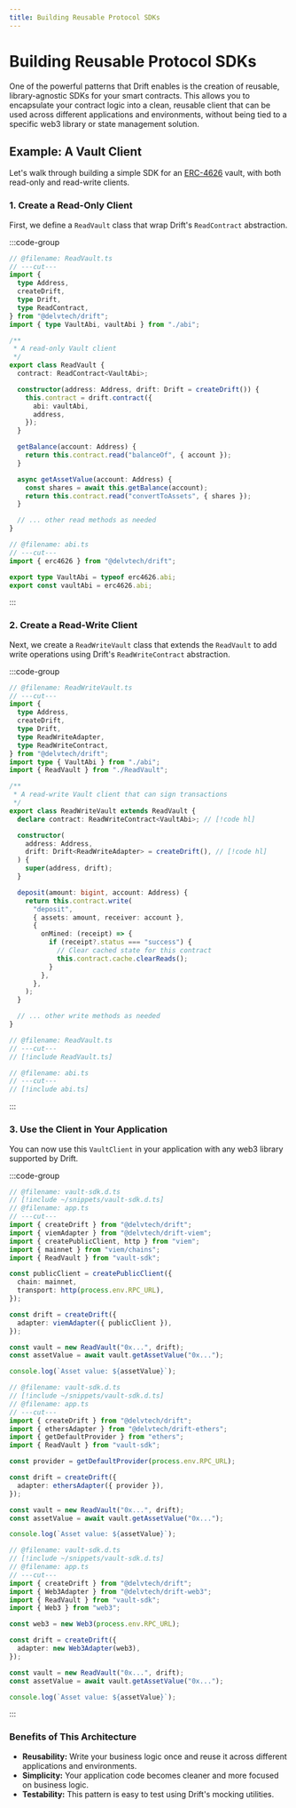 ```yaml
---
title: Building Reusable Protocol SDKs
---
```


# Building Reusable Protocol SDKs

One of the powerful patterns that Drift enables is the creation of reusable,
library-agnostic SDKs for your smart contracts. This allows you to encapsulate
your contract logic into a clean, reusable client that can be used across
different applications and environments, without being tied to a specific web3
library or state management solution.

## Example: A Vault Client

Let's walk through building a simple SDK for an
[ERC-4626](https://ethereum.org/en/developers/docs/standards/tokens/erc-4626/)
vault, with both read-only and read-write clients.

### 1. Create a Read-Only Client

First, we define a `ReadVault` class that wrap Drift's `ReadContract`
abstraction.

:::code-group

```ts twoslash [ReadVault.ts] filename="ReadVault.ts"
// @filename: ReadVault.ts
// ---cut---
import {
  type Address,
  createDrift,
  type Drift,
  type ReadContract,
} from "@delvtech/drift";
import { type VaultAbi, vaultAbi } from "./abi";

/**
 * A read-only Vault client
 */
export class ReadVault {
  contract: ReadContract<VaultAbi>;

  constructor(address: Address, drift: Drift = createDrift()) {
    this.contract = drift.contract({
      abi: vaultAbi,
      address,
    });
  }

  getBalance(account: Address) {
    return this.contract.read("balanceOf", { account });
  }

  async getAssetValue(account: Address) {
    const shares = await this.getBalance(account);
    return this.contract.read("convertToAssets", { shares });
  }

  // ... other read methods as needed
}
```

```ts twoslash [abi.ts] filename="abi.ts"
// @filename: abi.ts
// ---cut---
import { erc4626 } from "@delvtech/drift";

export type VaultAbi = typeof erc4626.abi;
export const vaultAbi = erc4626.abi;
```

:::

### 2. Create a Read-Write Client

Next, we create a `ReadWriteVault` class that extends the `ReadVault` to add
write operations using Drift's `ReadWriteContract` abstraction.

:::code-group

```ts twoslash [ReadWriteVault.ts] filename="ReadWriteVault.ts"
// @filename: ReadWriteVault.ts
// ---cut---
import {
  type Address,
  createDrift,
  type Drift,
  type ReadWriteAdapter,
  type ReadWriteContract,
} from "@delvtech/drift";
import type { VaultAbi } from "./abi";
import { ReadVault } from "./ReadVault";

/**
 * A read-write Vault client that can sign transactions
 */
export class ReadWriteVault extends ReadVault {
  declare contract: ReadWriteContract<VaultAbi>; // [!code hl]

  constructor(
    address: Address,
    drift: Drift<ReadWriteAdapter> = createDrift(), // [!code hl]
  ) {
    super(address, drift);
  }

  deposit(amount: bigint, account: Address) {
    return this.contract.write(
      "deposit",
      { assets: amount, receiver: account },
      {
        onMined: (receipt) => {
          if (receipt?.status === "success") {
            // Clear cached state for this contract
            this.contract.cache.clearReads();
          }
        },
      },
    );
  }

  // ... other write methods as needed
}
```

```ts twoslash [ReadVault.ts]
// @filename: ReadVault.ts
// ---cut---
// [!include ReadVault.ts]
```

```ts twoslash [abi.ts]
// @filename: abi.ts
// ---cut---
// [!include abi.ts]
```

:::

### 3. Use the Client in Your Application

You can now use this `VaultClient` in your application with any web3 library
supported by Drift.

:::code-group

```ts twoslash [viem]
// @filename: vault-sdk.d.ts
// [!include ~/snippets/vault-sdk.d.ts]
// @filename: app.ts
// ---cut---
import { createDrift } from "@delvtech/drift";
import { viemAdapter } from "@delvtech/drift-viem";
import { createPublicClient, http } from "viem";
import { mainnet } from "viem/chains";
import { ReadVault } from "vault-sdk";

const publicClient = createPublicClient({
  chain: mainnet,
  transport: http(process.env.RPC_URL),
});

const drift = createDrift({
  adapter: viemAdapter({ publicClient }),
});

const vault = new ReadVault("0x...", drift);
const assetValue = await vault.getAssetValue("0x...");

console.log(`Asset value: ${assetValue}`);
```

```ts twoslash [ethers]
// @filename: vault-sdk.d.ts
// [!include ~/snippets/vault-sdk.d.ts]
// @filename: app.ts
// ---cut---
import { createDrift } from "@delvtech/drift";
import { ethersAdapter } from "@delvtech/drift-ethers";
import { getDefaultProvider } from "ethers";
import { ReadVault } from "vault-sdk";

const provider = getDefaultProvider(process.env.RPC_URL);

const drift = createDrift({
  adapter: ethersAdapter({ provider }),
});

const vault = new ReadVault("0x...", drift);
const assetValue = await vault.getAssetValue("0x...");

console.log(`Asset value: ${assetValue}`);
```

```ts twoslash [web3.js (legacy)]
// @filename: vault-sdk.d.ts
// [!include ~/snippets/vault-sdk.d.ts]
// @filename: app.ts
// ---cut---
import { createDrift } from "@delvtech/drift";
import { Web3Adapter } from "@delvtech/drift-web3";
import { ReadVault } from "vault-sdk";
import { Web3 } from "web3";

const web3 = new Web3(process.env.RPC_URL);

const drift = createDrift({
  adapter: new Web3Adapter(web3),
});

const vault = new ReadVault("0x...", drift);
const assetValue = await vault.getAssetValue("0x...");

console.log(`Asset value: ${assetValue}`);
```

:::

### Benefits of This Architecture

- **Reusability:** Write your business logic once and reuse it across different
  applications and environments.
- **Simplicity:** Your application code becomes cleaner and more focused on
  business logic.
- **Testability:** This pattern is easy to test using Drift's mocking utilities.
